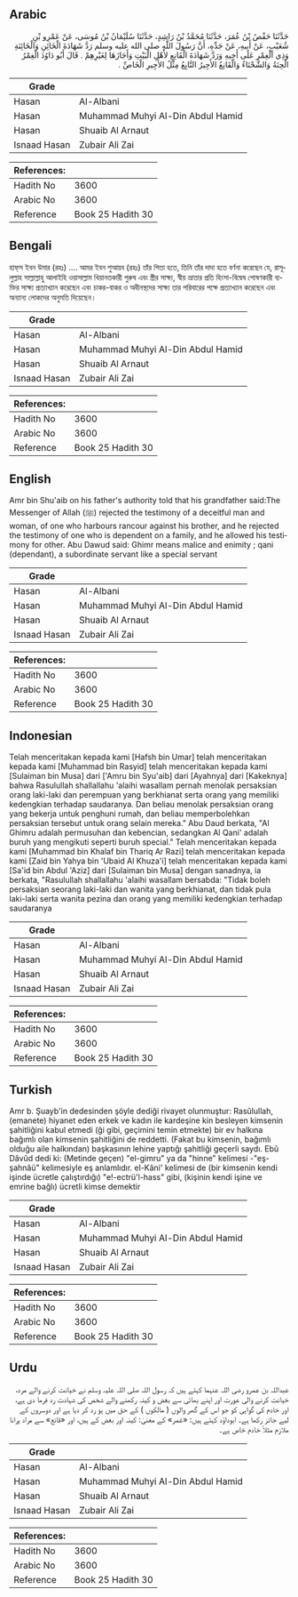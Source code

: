 ## Arabic


<div dir="rtl" lang="ar" style={{fontSize:'larger',backgroundColor:'#f8f9fa',padding:20}}>
حَدَّثَنَا حَفْصُ بْنُ عُمَرَ، حَدَّثَنَا مُحَمَّدُ بْنُ رَاشِدٍ، حَدَّثَنَا سُلَيْمَانُ بْنُ مُوسَى، عَنْ عَمْرِو بْنِ شُعَيْبٍ، عَنْ أَبِيهِ، عَنْ جَدِّهِ، أَنَّ رَسُولَ اللَّهِ صلى الله عليه وسلم رَدَّ شَهَادَةَ الْخَائِنِ وَالْخَائِنَةِ وَذِي الْغِمْرِ عَلَى أَخِيهِ وَرَدَّ شَهَادَةَ الْقَانِعِ لأَهْلِ الْبَيْتِ وَأَجَازَهَا لِغَيْرِهِمْ ‏.‏ قَالَ أَبُو دَاوُدَ الْغِمْرُ الْحِنَةُ وَالشَّحْنَاءُ وَالْقَانِعُ الأَجِيرُ التَّابِعُ مِثْلُ الأَجِيرِ الْخَاصِّ ‏.‏
</div>
<div style={{backgroundColor:'#f8f9fa',padding:20, marginBottom: 10}}><table> <thead> <tr> <th>Grade</th> <th></th> </tr> </thead> <tbody> <tr><td>Hasan</td><td>Al-Albani</td></tr><tr><td>Hasan</td><td>Muhammad Muhyi Al-Din Abdul Hamid</td></tr><tr><td>Hasan</td><td>Shuaib Al Arnaut</td></tr><tr><td>Isnaad Hasan</td><td>Zubair Ali Zai</td></tr></tbody></table><table> <thead> <tr> <th>References:</th> <th></th> </tr> </thead> <tbody><tr><td>Hadith No</td><td>3600</td></tr><tr><td>Arabic No</td><td>3600</td></tr><tr><td>Reference</td><td>Book 25 Hadith 30</td></tr></tbody></table></div>

## Bengali


<div dir="ltr" lang="bn" style={{fontSize:'larger',backgroundColor:'#f8f9fa',padding:20}}>
হাফ্‌স ইবন উমার (রহঃ) .... আমর ইবন শুআয়ব (রহঃ) তাঁর পিতা হতে, তিনি তাঁর দাদা হতে বর্ণনা করেছেন যে, রাসূলুল্লাহ সাল্লাল্লাহু আলাইহি ওয়াসাল্লাম খিয়ানতকারী পুরুষ এবং স্ত্রীর সাক্ষ্য, স্বীয় ভ্রাতার প্রতি হিংসা-বিদ্বেষ পোষণকারী ব্যক্তির সাক্ষ্য প্রত্যাখ্যান করেছেন এবং চাকর-বাকর ও অধীনস্থদের সাক্ষ্য তার পরিবারের পক্ষে প্রত্যাখ্যান করেছেন এবং অন্যান্য লোকদের অনুমতি দিয়েছেন।
</div>
<div style={{backgroundColor:'#f8f9fa',padding:20, marginBottom: 10}}><table> <thead> <tr> <th>Grade</th> <th></th> </tr> </thead> <tbody> <tr><td>Hasan</td><td>Al-Albani</td></tr><tr><td>Hasan</td><td>Muhammad Muhyi Al-Din Abdul Hamid</td></tr><tr><td>Hasan</td><td>Shuaib Al Arnaut</td></tr><tr><td>Isnaad Hasan</td><td>Zubair Ali Zai</td></tr></tbody></table><table> <thead> <tr> <th>References:</th> <th></th> </tr> </thead> <tbody><tr><td>Hadith No</td><td>3600</td></tr><tr><td>Arabic No</td><td>3600</td></tr><tr><td>Reference</td><td>Book 25 Hadith 30</td></tr></tbody></table></div>

## English


<div dir="ltr" lang="en" style={{fontSize:'larger',backgroundColor:'#f8f9fa',padding:20}}>
Amr bin Shu'aib on his father's authority told that his grandfather said:The Messenger of Allah (ﷺ) rejected the testimony of a deceitful man and woman, of one who harbours rancour against his brother, and he rejected the testimony of one who is dependent on a family, and he allowed his testimony for other. Abu Dawud said: Ghimr means malice and enimity ; qani (dependant), a subordinate servant like a special servant
</div>
<div style={{backgroundColor:'#f8f9fa',padding:20, marginBottom: 10}}><table> <thead> <tr> <th>Grade</th> <th></th> </tr> </thead> <tbody> <tr><td>Hasan</td><td>Al-Albani</td></tr><tr><td>Hasan</td><td>Muhammad Muhyi Al-Din Abdul Hamid</td></tr><tr><td>Hasan</td><td>Shuaib Al Arnaut</td></tr><tr><td>Isnaad Hasan</td><td>Zubair Ali Zai</td></tr></tbody></table><table> <thead> <tr> <th>References:</th> <th></th> </tr> </thead> <tbody><tr><td>Hadith No</td><td>3600</td></tr><tr><td>Arabic No</td><td>3600</td></tr><tr><td>Reference</td><td>Book 25 Hadith 30</td></tr></tbody></table></div>

## Indonesian


<div dir="ltr" lang="id" style={{fontSize:'larger',backgroundColor:'#f8f9fa',padding:20}}>
Telah menceritakan kepada kami [Hafsh bin Umar] telah menceritakan kepada kami [Muhammad bin Rasyid] telah menceritakan kepada kami [Sulaiman bin Musa] dari ['Amru bin Syu'aib] dari [Ayahnya] dari [Kakeknya] bahwa Rasulullah shallallahu 'alaihi wasallam pernah menolak persaksian orang laki-laki dan perempuan yang berkhianat serta orang yang memiliki kedengkian terhadap saudaranya. Dan beliau menolak persaksian orang yang bekerja untuk penghuni rumah, dan beliau memperbolehkan persaksian tersebut untuk orang selain mereka." Abu Daud berkata, "Al Ghimru adalah permusuhan dan kebencian, sedangkan Al Qani' adalah buruh yang mengikuti seperti buruh special." Telah menceritakan kepada kami [Muhammad bin Khalaf bin Thariq Ar Razi] telah menceritakan kepada kami [Zaid bin Yahya bin 'Ubaid Al Khuza'i] telah menceritakan kepada kami [Sa'id bin Abdul 'Aziz] dari [Sulaiman bin Musa] dengan sanadnya, ia berkata, "Rasulullah shallallahu 'alaihi wasallam bersabda: "Tidak boleh persaksian seorang laki-laki dan wanita yang berkhianat, dan tidak pula laki-laki serta wanita pezina dan orang yang memiliki kedengkian terhadap saudaranya
</div>
<div style={{backgroundColor:'#f8f9fa',padding:20, marginBottom: 10}}><table> <thead> <tr> <th>Grade</th> <th></th> </tr> </thead> <tbody> <tr><td>Hasan</td><td>Al-Albani</td></tr><tr><td>Hasan</td><td>Muhammad Muhyi Al-Din Abdul Hamid</td></tr><tr><td>Hasan</td><td>Shuaib Al Arnaut</td></tr><tr><td>Isnaad Hasan</td><td>Zubair Ali Zai</td></tr></tbody></table><table> <thead> <tr> <th>References:</th> <th></th> </tr> </thead> <tbody><tr><td>Hadith No</td><td>3600</td></tr><tr><td>Arabic No</td><td>3600</td></tr><tr><td>Reference</td><td>Book 25 Hadith 30</td></tr></tbody></table></div>

## Turkish


<div dir="ltr" lang="tr" style={{fontSize:'larger',backgroundColor:'#f8f9fa',padding:20}}>
Amr b. Şuayb'in dedesinden şöyle dediği rivayet olunmuştur: Rasûlullah, (emanete) hiyanet eden erkek ve kadın ile kardeşine kin besleyen kimsenin şahitliğini kabul etmedi (ği gibi, geçimini temin etmekte) bir ev halkına bağımlı olan kimsenin şahitliğini de reddetti. (Fakat bu kimsenin, bağımlı olduğu aile halkından) başkasının lehine yaptığı şahitliği geçerli saydı. Ebû Dâvûd dedi ki: (Metinde geçen) "el-gimru" ya da "hinne" kelimesi -"eş-şahnâü" kelimesiyle eş anlamlıdır. el-Kâni' kelimesi de (bir kimsenin kendi işinde ücretle çalıştırdığı) "e!-ectrü'l-hass" gibi, (kişinin kendi işine ve emrine bağlı) ücretli kimse demektir
</div>
<div style={{backgroundColor:'#f8f9fa',padding:20, marginBottom: 10}}><table> <thead> <tr> <th>Grade</th> <th></th> </tr> </thead> <tbody> <tr><td>Hasan</td><td>Al-Albani</td></tr><tr><td>Hasan</td><td>Muhammad Muhyi Al-Din Abdul Hamid</td></tr><tr><td>Hasan</td><td>Shuaib Al Arnaut</td></tr><tr><td>Isnaad Hasan</td><td>Zubair Ali Zai</td></tr></tbody></table><table> <thead> <tr> <th>References:</th> <th></th> </tr> </thead> <tbody><tr><td>Hadith No</td><td>3600</td></tr><tr><td>Arabic No</td><td>3600</td></tr><tr><td>Reference</td><td>Book 25 Hadith 30</td></tr></tbody></table></div>

## Urdu


<div dir="rtl" lang="ur" style={{fontSize:'larger',backgroundColor:'#f8f9fa',padding:20}}>
عبداللہ بن عمرو رضی اللہ عنہما کہتے ہیں کہ رسول اللہ صلی اللہ علیہ وسلم نے خیانت کرنے والے مرد، خیانت کرنے والی عورت اور اپنے بھائی سے بغض و کینہ رکھنے والے شخص کی شہادت رد فرما دی ہے، اور خادم کی گواہی کو جو اس کے گھر والوں ( مالکوں ) کے حق میں ہو رد کر دیا ہے اور دوسروں کے لیے جائز رکھا ہے۔ ابوداؤد کہتے ہیں: «غمر» کے معنیٰ: کینہ اور بغض کے ہیں، اور «قانع» سے مراد پرانا ملازم مثلاً خادم خاص ہے۔
</div>
<div style={{backgroundColor:'#f8f9fa',padding:20, marginBottom: 10}}><table> <thead> <tr> <th>Grade</th> <th></th> </tr> </thead> <tbody> <tr><td>Hasan</td><td>Al-Albani</td></tr><tr><td>Hasan</td><td>Muhammad Muhyi Al-Din Abdul Hamid</td></tr><tr><td>Hasan</td><td>Shuaib Al Arnaut</td></tr><tr><td>Isnaad Hasan</td><td>Zubair Ali Zai</td></tr></tbody></table><table> <thead> <tr> <th>References:</th> <th></th> </tr> </thead> <tbody><tr><td>Hadith No</td><td>3600</td></tr><tr><td>Arabic No</td><td>3600</td></tr><tr><td>Reference</td><td>Book 25 Hadith 30</td></tr></tbody></table></div>